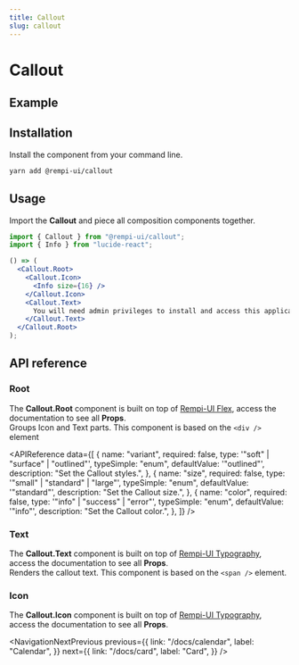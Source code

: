 ```yaml
---
title: Callout
slug: callout
---
```


# Callout

<Description text="A short message to attract user's attention." />

## Example

<PreviewComponent name="callout" />

## Installation

Install the component from your command line.

```bash
yarn add @rempi-ui/callout
```

## Usage

Import the <strong>Callout</strong> and piece all composition components together.

```jsx
import { Callout } from "@rempi-ui/callout";
import { Info } from "lucide-react";

() => (
  <Callout.Root>
    <Callout.Icon>
      <Info size={16} />
    </Callout.Icon>
    <Callout.Text>
      You will need admin privileges to install and access this application.
    </Callout.Text>
  </Callout.Root>
);
```

## API reference

### Root

The <strong>Callout.Root</strong> component is built on top of [Rempi-UI Flex](/docs/flex), access the documentation to see all <strong>Props</strong>. <br/>
Groups Icon and Text parts. This component is based on the `<div />` element

<MoreInfo componentName="Rempi-UI Flex" componentLink="/docs/flex" />

<APIReference
  data={[
    {
      name: "variant",
      required: false,
      type: '"soft" | "surface" | "outlined"',
      typeSimple: "enum",
      defaultValue: '"outlined"',
      description: "Set the Callout styles.",
    },
    {
      name: "size",
      required: false,
      type: '"small" | "standard" | "large"',
      typeSimple: "enum",
      defaultValue: '"standard"',
      description: "Set the Callout size.",
    },
    {
      name: "color",
      required: false,
      type: '"info" | "success" | "error"',
      typeSimple: "enum",
      defaultValue: '"info"',
      description: "Set the Callout color.",
    },
  ]}
/>

### Text

The <strong>Callout.Text</strong> component is built on top of [Rempi-UI Typography](/docs/typography), access the documentation to see all <strong>Props</strong>. <br/>
Renders the callout text. This component is based on the `<span />` element.

### Icon

The <strong>Callout.Icon</strong> component is built on top of [Rempi-UI Typography](/docs/typography), access the documentation to see all <strong>Props</strong>. <br/>

<NavigationNextPrevious
  previous={{
    link: "/docs/calendar",
    label: "Calendar",
  }}
  next={{
    link: "/docs/card",
    label: "Card",
  }}
/>
